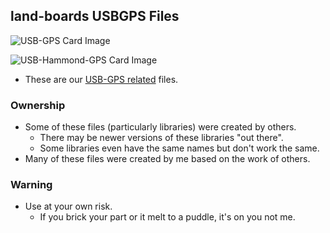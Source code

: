 == land-boards USBGPS Files ==

<img src="http://land-boards.com/blwiki/images/2/2d/USB-GPS-X2-sn4.JPG" alt="USB-GPS Card Image"></img>

<img src="http://land-boards.com/blwiki/images/8/87/Usb-hammond-gps-x2.png" alt="USB-Hammond-GPS Card Image"></img>

* These are our [http://land-boards.com/blwiki/index.php?title=USB-GPS USB-GPS related] files.

=== Ownership ===

* Some of these files (particularly libraries) were created by others.
** There may be newer versions of these libraries "out there".
** Some libraries even have the same names but don't work the same.
* Many of these files were created by me based on the work of others.

=== Warning ===

* Use at your own risk.
** If you brick your part or it melt to a puddle, it's on you not me.

